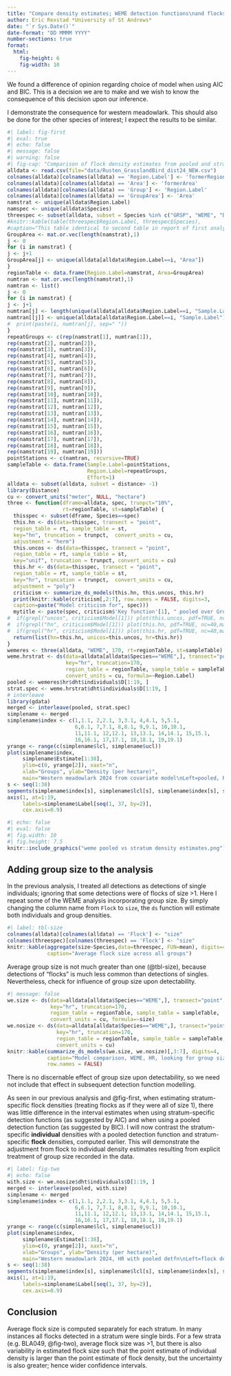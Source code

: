 ```yaml
---
title: "Compare density estimates; WEME detection functions\nand flocks vs individuals"
author: Eric Rexstad *University of St Andrews*
date: "`r Sys.Date()`"
date-format: "DD MMMM YYYY"
number-sections: true
format:
  html:
    fig-height: 6
    fig-width: 10
---
```


We found a difference of opinion regarding choice of model when using AIC and BIC. This is a decision we are to make and we wish to know the consequence of this decision upon our inference.

I demonstrate the consequence for western meadowlark. This should also be done for the other species of interest; I expect the results to be similar.

```r
#| label: fig-first
#| eval: true
#| echo: false
#| message: false
#| warning: false
#| fig-cap: "Comparison of flock density estimates from pooled and stratum-specific detection functions."
alldata <- read.csv(file="data/Rusten_GrasslandBird_dist24_NEW.csv")
colnames(alldata)[colnames(alldata) == 'Region.Label'] <- 'formerRegion.Label'
colnames(alldata)[colnames(alldata) == 'Area'] <- 'formerArea'
colnames(alldata)[colnames(alldata) == 'Group'] <- 'Region.Label'
colnames(alldata)[colnames(alldata) == 'GroupArea'] <- 'Area'
namstrat <- unique(alldata$Region.Label)
namspec <- unique(alldata$Species)
threespec <- subset(alldata, subset = Species %in% c("GRSP", "WEME", "DICK"))
#knitr::kable(table(threespec$Region.Label, threespec$Species),
#caption="This table identical to second table in report of first analysis.")
GroupArea <- mat.or.vec(length(namstrat),1)
j <- 0
for (i in namstrat) {
j <- j+1
GroupArea[j] <- unique(alldata[alldata$Region.Label==i, "Area"])
}
regionTable <- data.frame(Region.Label=namstrat, Area=GroupArea)
numtran <- mat.or.vec(length(namstrat),1)
namtran <- list()
j <- 0
for (i in namstrat) {
j <- j+1
numtran[j] <- length(unique(alldata[alldata$Region.Label==i, "Sample.Label"]))
namtran[[j]] <- unique(alldata[alldata$Region.Label==i, "Sample.Label"])
#  print(paste(i, numtran[j], sep=" "))
}
repeatGroups <- c(rep(namstrat[1], numtran[1]),
rep(namstrat[2], numtran[2]),
rep(namstrat[3], numtran[3]),
rep(namstrat[4], numtran[4]),
rep(namstrat[5], numtran[5]),
rep(namstrat[6], numtran[6]),
rep(namstrat[7], numtran[7]),
rep(namstrat[8], numtran[8]),
rep(namstrat[9], numtran[9]),
rep(namstrat[10], numtran[10]),
rep(namstrat[11], numtran[11]),
rep(namstrat[12], numtran[12]),
rep(namstrat[13], numtran[13]),
rep(namstrat[14], numtran[14]),
rep(namstrat[15], numtran[15]),
rep(namstrat[16], numtran[16]),
rep(namstrat[17], numtran[17]),
rep(namstrat[18], numtran[18]),
rep(namstrat[19], numtran[19]))
pointStations <- c(namtran, recursive=TRUE)
sampleTable <- data.frame(Sample.Label=pointStations,
                          Region.Label=repeatGroups,
                          Effort=1)
alldata <- subset(alldata, subset = distance> -1)
library(Distance)
cu <- convert_units("meter", NULL, "hectare")
three <- function(dframe=alldata, spec, trunpct="10%",
                  rt=regionTable, st=sampleTable) {
  thisspec <- subset(dframe, Species==spec)
  this.hn <- ds(data=thisspec, transect = "point",
  region_table = rt, sample_table = st,
  key="hn", truncation = trunpct,  convert_units = cu,
  adjustment = "herm")
  this.uncos <- ds(data=thisspec, transect = "point",
  region_table = rt, sample_table = st,
  key="unif", truncation = trunpct, convert_units = cu)
  this.hr <- ds(data=thisspec, transect = "point",
  region_table = rt, sample_table = st,
  key="hr", truncation = trunpct,  convert_units = cu,
  adjustment = "poly")
  criticism <- summarize_ds_models(this.hn, this.uncos, this.hr)
  print(knitr::kable(criticism[,2:7], row.names = FALSE, digits=3,
  caption=paste("Model criticism for", spec)))
  mytitle <- paste(spec, criticism$'Key function'[1], " pooled over Groups")
#  if(grepl("uncos", criticism$Model[1])) plot(this.uncos, pdf=TRUE, nc=40, main=mytitle)
#  if(grepl("hn", criticism$Model[1])) plot(this.hn, pdf=TRUE, nc=40,main=mytitle)
#  if(grepl("hr", criticism$Model[1])) plot(this.hr, pdf=TRUE, nc=40,main=mytitle)
  return(list(hn=this.hn, unicos=this.uncos, hr=this.hr))
}
wemeres <- three(alldata, "WEME", 170, rt=regionTable, st=sampleTable)
weme.hrstrat <- ds(data=alldata[alldata$Species=="WEME",], transect="point",
                   key="hr", truncation=170,
                   region_table = regionTable, sample_table = sampleTable,
                   convert_units = cu, formula=~Region.Label)
pooled <- wemeres$hr$dht$individuals$D[1:19, ]
strat.spec <- weme.hrstrat$dht$individuals$D[1:19, ]
# interleave
library(gdata)
merged <- interleave(pooled, strat.spec)
simplename <- merged
simplename$index <- c(1,1.1, 2,2.1, 3,3.1, 4,4.1, 5,5.1,
                      6,6.1, 7,7.1, 8,8.1, 9,9.1, 10,10.1,
                      11,11.1, 12,12.1, 13,13.1, 14,14.1, 15,15.1,
                      16,16.1, 17,17.1, 18,18.1, 19,19.1)
yrange <- range(c(simplename$lcl, simplename$ucl))
plot(simplename$index,
     simplename$Estimate[1:38], 
     ylim=c(0, yrange[2]), xaxt="n",
     xlab="Groups", ylab="Density (per hectare)",
     main="Western meadowlark 2024 from covariate model\nLeft=pooled, Right=strat-specific")
s <- seq(1:38)
segments(simplename$index[s], simplename$lcl[s], simplename$index[s], simplename$ucl[s])
axis(1, at=1:19, 
     labels=simplename$Label[seq(1, 37, by=2)],
     cex.axis=0.9)
```

```r
#| echo: false
#| eval: false
#| fig.width: 10
#| fig.height: 7.5
knitr::include_graphics("weme pooled vs stratum density estimates.png")
```

## Adding group size to the analysis

In the previous analysis, I treated all detections as detections of single individuals; ignoring that some detections were of flocks of size >1.  Here I repeat some of the WEME analysis incorporating group size. By simply changing the column name from `Flock` to `size`, the `ds` function will estimate both individuals and group densities.

```r
#| label: tbl-size
colnames(alldata)[colnames(alldata) == 'Flock'] <- "size"
colnames(threespec)[colnames(threespec) == 'Flock'] <- "size"
knitr::kable(aggregate(size~Species,data=threespec, FUN=mean), digits=4,
             caption="Average flock size across all groups")
```

Average group size is not much greater than one (@tbl-size), because detections of "flocks" is much less common than detections of singles. Nevertheless, check for influence of group size upon detectability.

```r
#| message: false
we.size <- ds(data=alldata[alldata$Species=="WEME",], transect="point",
              key="hr", truncation=170,
              region_table = regionTable, sample_table = sampleTable,
              convert_units = cu, formula=~size)
we.nosize <- ds(data=alldata[alldata$Species=="WEME",], transect="point",
                key="hr", truncation=170,
                region_table = regionTable, sample_table = sampleTable,
                convert_units = cu)
knitr::kable(summarize_ds_models(we.size, we.nosize)[,3:7], digits=4,
             caption="Model comparison, WEME, HR, looking for group size effect.",
             row.names = FALSE)
```

There is no discernable effect of group size upon detectability, so we need not include that effect in subsequent detection function modelling.

As seen in our previous analysis and @fig-first, when estimating stratum-specific flock densities (treating flocks as if they were all of size 1), there was little difference in the interval estimates when using stratum-specific detection functions (as suggested by AIC) and when using a pooled detection function (as suggested by BIC). I will now contrast the stratum-specific **individual** densities with a pooled detection function and stratum-specific **flock** densities, computed earlier.  This will demonstrate the adjustment from flock to individual density estimates resulting from explicit treatment of group size recorded in the data.

```r
#| label: fig-two
#| echo: false
with.size <- we.nosize$dht$individuals$D[1:19, ]
merged <- interleave(pooled, with.size)
simplename <- merged
simplename$index <- c(1,1.1, 2,2.1, 3,3.1, 4,4.1, 5,5.1,
                      6,6.1, 7,7.1, 8,8.1, 9,9.1, 10,10.1,
                      11,11.1, 12,12.1, 13,13.1, 14,14.1, 15,15.1,
                      16,16.1, 17,17.1, 18,18.1, 19,19.1)
yrange <- range(c(simplename$lcl, simplename$ucl))
plot(simplename$index,
     simplename$Estimate[1:38], 
     ylim=c(0, yrange[2]), xaxt="n",
     xlab="Groups", ylab="Density (per hectare)",
     main="Western meadowlark 2024, HR with pooled detfn\nLeft=flock density, Right=individual density")
s <- seq(1:38)
segments(simplename$index[s], simplename$lcl[s], simplename$index[s], simplename$ucl[s])
axis(1, at=1:19, 
     labels=simplename$Label[seq(1, 37, by=2)],
     cex.axis=0.9)
```

## Conclusion

Average flock size is computed separately for each stratum. In many instances all flocks detected in a stratum were single birds. For a few strata (e.g. BLA049, @fig-two), average flock size was >1, but there is also variability in estimated flock size such that the point estimate of individual density is larger than the point estimate of flock density, but the uncertainty is also greater; hence wider confidence intervals.
